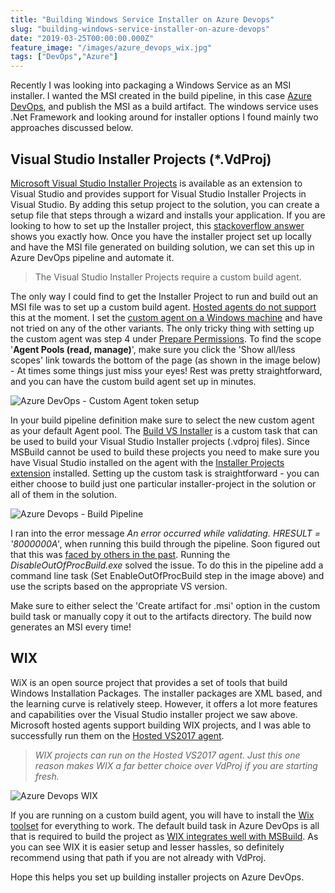 ```yaml
---
title: "Building Windows Service Installer on Azure Devops"
slug: "building-windows-service-installer-on-azure-devops"
date: "2019-03-25T00:00:00.000Z"
feature_image: "/images/azure_devops_wix.jpg"
tags: ["DevOps","Azure"]
---
```


Recently I was looking into packaging a Windows Service as an MSI installer. I wanted the MSI created in the build pipeline, in this case [Azure DevOps](https://azure.microsoft.com/en-au/services/devops/), and publish the MSI as a build artifact. The windows service uses .Net Framework and looking around for installer options I found mainly two approaches discussed below.

Visual Studio Installer Projects (\*.VdProj)
--------------------------------------------

[Microsoft Visual Studio Installer Projects](https://marketplace.visualstudio.com/items?itemName=VisualStudioClient.MicrosoftVisualStudio2017InstallerProjects) is available as an extension to Visual Studio and provides support for Visual Studio Installer Projects in Visual Studio. By adding this setup project to the solution, you can create a setup file that steps through a wizard and installs your application. If you are looking to how to set up the Installer project, this [stackoverflow answer](https://stackoverflow.com/questions/9021075/how-to-create-an-installer-for-a-net-windows-service-using-visual-studio/9021107#9021107) shows you exactly how. Once you have the installer project set up locally and have the MSI file generated on building solution, we can set this up in Azure DevOps pipeline and automate it.

> The Visual Studio Installer Projects require a custom build agent.

The only way I could find to get the Installer Project to run and build out an MSI file was to set up a custom build agent. [Hosted agents do not support](https://developercommunity.visualstudio.com/idea/382210/add-support-to-build-installer-project-vdproj-in-a.html) this at the moment. I set the [custom agent on a Windows machine](https://docs.microsoft.com/en-us/azure/devops/pipelines/agents/v2-windows?view=azure-devops) and have not tried on any of the other variants. The only tricky thing with setting up the custom agent was step 4 under [Prepare Permissions](https://docs.microsoft.com/en-us/azure/devops/pipelines/agents/v2-windows?view=azure-devops#permissions). To find the scope '**Agent Pools (read, manage)**', make sure you click the 'Show all/less scopes' link towards the bottom of the page (as shown in the image below) - At times some things just miss your eyes! Rest was pretty straightforward, and you can have the custom build agent set up in minutes.

![Azure DevOps - Custom Agent token setup](/images/azure_devops_custom_agent_token.jpg)

In your build pipeline definition make sure to select the new custom agent as your default Agent pool. The [Build VS Installer](https://marketplace.visualstudio.com/items?itemName=dutchworkz.BuildInstaller#overview) is a custom task that can be used to build your Visual Studio Installer projects (.vdproj files). Since MSBuild cannot be used to build these projects you need to make sure you have Visual Studio installed on the agent with the [Installer Projects extension](https://marketplace.visualstudio.com/items?itemName=VisualStudioClient.MicrosoftVisualStudio2017InstallerProjects) installed. Setting up the custom task is straightforward - you can either choose to build just one particular installer-project in the solution or all of them in the solution.

![Azure Devops - Build Pipeline](/images/azure_devops_vdproj.jpg)

I ran into the error message _An error occurred while validating. HRESULT = '8000000A'_, when running this build through the pipeline. Soon figured out that this was [faced by others in the past](https://stackoverflow.com/questions/8648428/an-error-occurred-while-validating-hresult-8000000a/41788791#41788791). Running the _DisableOutOfProcBuild.exe_ solved the issue. To do this in the pipeline add a command line task (Set EnableOutOfProcBuild step in the image above) and use the scripts based on the appropriate VS version.

Make sure to either select the 'Create artifact for .msi' option in the custom build task or manually copy it out to the artifacts directory. The build now generates an MSI every time!

WIX
---

WiX is an open source project that provides a set of tools that build Windows Installation Packages. The installer packages are XML based, and the learning curve is relatively steep. However, it offers a lot more features and capabilities over the Visual Studio installer project we saw above. Microsoft hosted agents support building WIX projects, and I was able to successfully run them on the [Hosted VS2017 agent](https://docs.microsoft.com/en-us/azure/devops/pipelines/agents/hosted?view=azure-devops&tabs=yaml).

> _WIX projects can run on the Hosted VS2017 agent. Just this one reason makes WIX a far better choice over VdProj if you are starting fresh._

![Azure Devops WIX](/images/azure_devops_wix.jpg)

If you are running on a custom build agent, you will have to install the [Wix toolset](http://wixtoolset.org/) for everything to work. The default build task in Azure DevOps is all that is required to build the project as [WIX integrates well with MSBuild](http://wixtoolset.org/documentation/manual/v3/msbuild/). As you can see WIX it is easier setup and lesser hassles, so definitely recommend using that path if you are not already with VdProj.

Hope this helps you set up building installer projects on Azure DevOps.